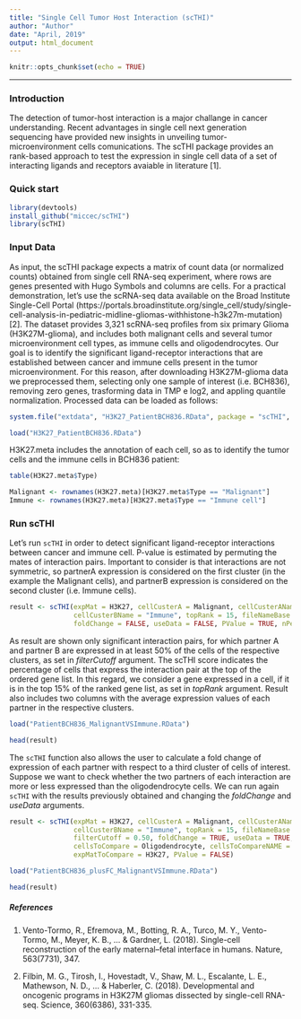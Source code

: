 ```yaml
---
title: "Single Cell Tumor Host Interaction (scTHI)"
author: "Author"
date: "April, 2019"
output: html_document
---
```


```r
knitr::opts_chunk$set(echo = TRUE)
```

***

### Introduction
The detection of tumor-host interaction is a major challange in cancer understanding. Recent advantages in single cell next generation sequencing have provided new insights in unveiling  tumor-microenvironment cells comunications. 
The scTHI package provides an rank-based approach to test the expression in single cell data of a set of interacting ligands and receptors avaiable in literature [1]. 

### Quick start

```r
library(devtools)
install_github("miccec/scTHI")
library(scTHI)
```

### Input Data
As input, the scTHI package expects a matrix of count data (or normalized counts) obtained from single cell RNA-seq experiment, where rows are genes presented with Hugo Symbols and columns are cells. For a practical demonstration, let’s use the scRNA-seq data available on the Broad Institute Single-Cell Portal (https://portals.broadinstitute.org/single_cell/study/single-cell-analysis-in-pediatric-midline-gliomas-withhistone-h3k27m-mutation) [2]. The dataset provides 3,321 scRNA-seq profiles from six primary Glioma (H3K27M-glioma), and includes both malignant cells and several tumor microenvironment cell types, as immune cells and oligodendrocytes. Our goal is to identify the significant ligand-receptor interactions that are established between cancer and immune cells present in the tumor microenvironment. For this reason, after downloading H3K27M-glioma data we preprocessed them, selecting only one sample of interest (i.e. BCH836), removing zero genes, trasforming data in TMP e log2, and appling quantile normalization. Processed data can be loaded as follows:

```r
system.file("extdata", "H3K27_PatientBCH836.RData", package = "scTHI", mustWork = TRUE)
```

```r
load("H3K27_PatientBCH836.RData")
```

H3K27.meta includes the annotation of each cell, so as to identify the tumor cells and the immune cells in BCH836 patient:

```r
table(H3K27.meta$Type)
```

```r
Malignant <- rownames(H3K27.meta)[H3K27.meta$Type == "Malignant"]
Immune <- rownames(H3K27.meta)[H3K27.meta$Type == "Immune cell"]
```

### Run scTHI
Let's run `scTHI` in order to detect significant ligand-receptor interactions between cancer and immune cell. P-value is estimated by permuting the mates of interaction pairs. 
Important to consider is that interactions are not symmetric, so partnerA expression is considered on the first cluster (in the example the Malignant cells), and partnerB expression is considered on the second cluster (i.e. Immune cells). 

```r
result <- scTHI(expMat = H3K27, cellCusterA = Malignant, cellCusterAName = "Malignant", cellCusterB = Immune, 
                cellCusterBName = "Immune", topRank = 15, fileNameBase = "PatientBCH836", filterCutoff = 0.50, 
                foldChange = FALSE, useData = FALSE, PValue = TRUE, nPermu = 1000, ncore = 48)
```

As result are shown only significant interaction pairs, for which partner A and partner B are expressed in at least 50% of the cells of the respective clusters, as set in *filterCutoff* argument. The scTHI score indicates the percentage of cells that express the interaction pair at the top of the ordered gene list. In this regard, we consider a gene expressed in a cell, if it is in the top 15% of the ranked gene list, as set in *topRank* argument. Result also includes two columns with the average expression values of each partner in the respective clusters.

```r
load("PatientBCH836_MalignantVSImmune.RData")
```

```r
head(result)
```

The `scTHI` function also allows the user to calculate a fold change of expression of each partner with respect to a third cluster of cells of interest. Suppose we want to check whether the two partners of each interaction are more or less expressed than the oligodendrocyte cells. We can run again `scTHI` with the results previously obtained and changing the *foldChange* and *useData* arguments.

```r
result <- scTHI(expMat = H3K27, cellCusterA = Malignant, cellCusterAName = "Malignant", cellCusterB = Immune, 
                cellCusterBName = "Immune", topRank = 15, fileNameBase = "PatientBCH836_plusFC", 
                filterCutoff = 0.50, foldChange = TRUE, useData = TRUE, dataToUse = result, 
                cellsToCompare = Oligodendrocyte, cellsToCompareNAME = "Oligodendrocyte", 
                expMatToCompare = H3K27, PValue = FALSE)
```

```r
load("PatientBCH836_plusFC_MalignantVSImmune.RData")
```

```r
head(result)
```


##### References
1. Vento-Tormo, R., Efremova, M., Botting, R. A., Turco, M. Y., Vento-Tormo, M., Meyer, K. B., ... & Gardner, L. (2018). Single-cell reconstruction of the early maternal–fetal interface in humans. Nature, 563(7731), 347.

2. Filbin, M. G., Tirosh, I., Hovestadt, V., Shaw, M. L., Escalante, L. E., Mathewson, N. D., ... & Haberler, C. (2018). Developmental and oncogenic programs in H3K27M gliomas dissected by single-cell RNA-seq. Science, 360(6386), 331-335.

